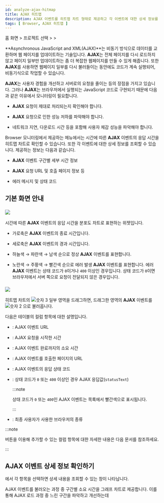 ```yaml
---
id: analyze-ajax-hitmap
title: AJAX 히트맵
description: AJAX 이벤트를 히트맵 차트 형태로 제공하고 각 이벤트에 대한 상세 정보를 확인할 수 있습니다.
tags: [ Browser, AJAX 히트맵 ]
---
```


홈 화면 > 프로젝트 선택 > <cmdname sid="analysis" className="uitext" /> > <cmdname sid="ajaxAnalytics" className="uitext" />

**Asynchronous JavaScript and XML(AJAX)**는 비동기 방식으로 데이터를 교환하며 웹 페이지를 업데이트하는 기술입니다. **AJAX**는 전체 페이지를 다시 로드하지 않고 페이지 일부만 업데이트하는 좀 더 복잡한 웹페이지를 만들 수 있게 해줍니다. 또한 **AJAX**를 사용하면 웹페이지 일부를 다시 불러들이는 동안에도 코드가 계속 실행되어, 비동기식으로 작업할 수 있습니다. 

**AJAX**는 사용자 경험을 개선하고 서버로의 요청을 줄이는 등의 장점을 가지고 있습니다. 그러나 **AJAX**는 브라우저에서 실행되는 JavaScript 코드로 구현되기 때문에 다음과 같은 이유에서 모니터링이 필요합니다.

* **AJAX** 요청이 제대로 처리되는지 확인해야 합니다.

* **AJAX** 요청으로 인한 성능 저하를 파악해야 합니다.

* 네트워크 지연, 다운로드 시간 등을 포함해 사용자 체감 성능을 파악해야 합니다.

Browser 모니터링에서 제공하는 <cmdname sid="ajaxAnalytics" className="uitext" /> 메뉴에서는 시간에 따른 **AJAX** 이벤트의 응답 시간을 히트맵 차트로 확인할 수 있습니다. 또한 각 이벤트에 대한 상세 정보를 조회할 수 있습니다. 제공하는 정보는 다음과 같습니다.

* **AJAX** 이벤트 구간별 세부 시간 정보

* **AJAX** 요청 URL 및 호출 페이지 정보 등

* 에러 메시지 및 상태 코드


## 기본 화면 안내

<ImgLang img='browser-analysis-ajax-hitmap.png' desc='AJAX Hitmap' />

### ![](/img/number-01.png) <cmdname sid="ajaxAnalytics" className="uitext" /> 

시간에 따른 **AJAX** 이벤트의 응답 시간을 분포도 차트로 표현하는 위젯입니다. 

* 가로축은 **AJAX** 이벤트의 종료 시간입니다.

* 세로축은 **AJAX** 이벤트의 경과 시간입니다.

* <span class='lowfg'>하늘색</span> → <span class='normal'>파란색</span> → <span class='highfg'>남색</span> 순으로 정상 <b>AJAX</b> 이벤트를 표현합니다.

* <span class='logwr'>노란색</span> → <span class='slow'>주황색</span> → <span class='vslow'>빨간색</span> 순으로 에러 발생 <b>
AJAX</b> 이벤트를 표현합니다. 에러 <b>AJAX</b> 이벤트는 상태 코드가 <code>0</code>이거나 <code>400</code> 이상인 경우입니다. 상태 코드가 <code>0</code>이면 브라우저에서 서버 쪽으로 요청이 전달되지 않은 경우입니다.

### ![](/img/number-02.png) <cmdname sid="ajax" className="uitext" /> <cmdname sid="list" className="uitext" />

히트맵 차트의 ![숫자 3](/img/number-03.png) 일부 영역을 드래그하면, 드래그한 영역의 **AJAX** 이벤트를 ![숫자 2](/img/number-02.png) <cmdname sid="ajax" className="uitext" /> <cmdname sid="list" className="uitext" />으로 불러옵니다. 

다음은 테이블의 컬럼 항목에 대한 설명입니다.

* <cmdname sid="ajax_request_url" className="uitext" />: AJAX 이벤트 URL

* <cmdname sid="start_time" className="uitext" />: AJAX 요청을 시작한 시간

* <cmdname sid="elapsed" className="uitext" />: AJAX 이벤트 완료까지의 소요 시간

* <cmdname sid="page_url" className="uitext" />: AJAX 이벤트를 호출한 페이지의 URL

* <cmdname sid="status_code" className="uitext" />: AJAX 이벤트의 응답 상태 코드

* <cmdname sid="errMessage" className="uitext" />: 상태 코드가 <code>0</code> 또는 <code>400</code> 이상인 경우 AJAX 응답값(<code>statusText</code>)

  :::note

  상태 코드가 `0` 또는 `400`인 AJAX 이벤트는 목록에서 <span class='vslow'>빨간색</span>으로 표시됩니다.

  :::

* <cmdname sid="browser" className="uitext" />: 최종 사용자가 사용한 브라우저의 종류

:::note

<cmdname sid="add_a_column" className="uitext" /> 버튼을 이용해 추가할 수 있는 컬럼 항목에 대한 자세한 내용은 다음 문서를 참조하세요.

:::


## AJAX 이벤트 상세 정보 확인하기

<cmdname sid="ajax" className="uitext" /> <cmdname sid="list" className="uitext" />에서 각 항목을 선택하면 상세 내용을 조회할 수 있는 <cmdname sid="ajax" className="uitext" /> <cmdname sid="info" className="uitext" /> 창이 나타납니다.

<ImgLang img='browser-analysis-ajax-hitmap-details.png' desc='AJAX 이벤트 상세 정보' />

AJAX 이벤트를 불러오는 과정 중 구간별 소요 시간을 그래프 차트로 제공합니다. 이를 통해 AJAX 로드 과정 중 느린 구간을 파악하고 개선하는데